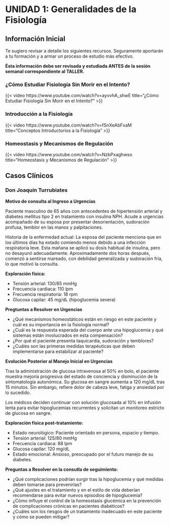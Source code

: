 # UNIDAD 1: Generalidades de la Fisiología

## Información Inicial

Te sugiero revisar a detalle los siguientes recursos. Seguramente aportarán a tu formación y a armar un proceso de estudio más efectivo.

**Ésta información debe ser revisada y estudiada ANTES de la sesión semanal correspondiente al TALLER.**

### ¿Cómo Estudiar Fisiología Sin Morir en el Intento?

{{< video https://www.youtube.com/watch?v=ayvvhA_shwE
    title="¿Cómo Estudiar Fisiología Sin Morir en el Intento?" 
>}}

### Introducción a la Fisiología

{{< video https://www.youtube.com/watch?v=fSnXeAbFxaM
    title="Conceptos Introductorios a la Fisiología" 
>}}

### Homeostasis y Mecanismos de Regulación

{{< video https://www.youtube.com/watch?v=NzbPxaghwso
    title="Homeostasis y Mecanismos de Regulación" 
>}}

## Casos Clínicos

### Don Joaquín Turrubiates

**Motivo de consulta al Ingreso a Urgencias**

Paciente masculino de 65 años con antecedentes de hipertensión arterial y diabetes mellitus tipo 2 en tratamiento con insulina NPH. Acude a urgencias acompañado de su esposa por presentar desorientación, sudoración profusa, temblor en las manos y palpitaciones.

Historia de la enfermedad actual:
La esposa del paciente menciona que en los últimos días ha estado comiendo menos debido a una infección respiratoria leve. Esta mañana se aplicó su dosis habitual de insulina, pero no desayunó adecuadamente. Aproximadamente dos horas después, comenzó a sentirse mareado, con debilidad generalizada y sudoración fría, lo que motivó la consulta.

**Exploración física:**

  - Tensión arterial: 130/85 mmHg
  - Frecuencia cardiaca: 110 lpm
  - Frecuencia respiratoria: 18 rpm
  - Glucosa capilar: 45 mg/dL (hipoglucemia severa)

**Pregtuntas a Resolver en Urgencias**

  - ¿Qué mecanismos homeostáticos están en riesgo en este paciente y cuál es su importancia en la fisiología normal?
  - ¿Cuál es la respuesta esperada del cuerpo ante una hipoglucemia y qué sistemas están involucrados en esta compensación?
  - ¿Por qué el paciente presenta taquicardia, sudoración y temblores?
  - ¿Cuáles son las primeras medidas terapéuticas que deben implementarse para estabilizar al paciente?

**Evolución Posterior al Manejo Inicial en Urgencias**

Tras la administración de glucosa intravenosa al 50% en bolo, el paciente muestra mejoría progresiva del estado de conciencia y disminución de la sintomatología autonómica. Su glucosa en sangre aumenta a 120 mg/dL tras 15 minutos. Sin embargo, refiere dolor de cabeza leve, fatiga y ansiedad por lo sucedido.

Los médicos deciden continuar con solución glucosada al 10% en infusión lenta para evitar hipoglucemias recurrentes y solicitan un monitoreo estricto de glucosa en sangre.

**Exploración física post-tratamiento:**

  - Estado neurológico: Paciente orientado en persona, espacio y tiempo.
  - Tensión arterial: 125/80 mmHg
  - Frecuencia cardiaca: 88 lpm
  - Glucosa capilar: 120 mg/dL
  - Estado emocional: Ansioso, preocupado por el futuro manejo de su diabetes.

**Preguntas a Resolver en la consutla de seguimiento:**

  - ¿Qué complicaciones podrían surgir tras la hipoglucemia y qué medidas deben tomarse para prevenirlas?
  - ¿Qué ajustes en el tratamiento y en el estilo de vida deberían recomendarse para evitar nuevos episodios de hipoglucemia?
  - ¿Cómo influye el control de la homeostasis glucémica en la prevención de complicaciones crónicas en pacientes diabéticos?
  - ¿Cuáles son los riesgos de un tratamiento inadecuado en este paciente y cómo se pueden mitigar?
